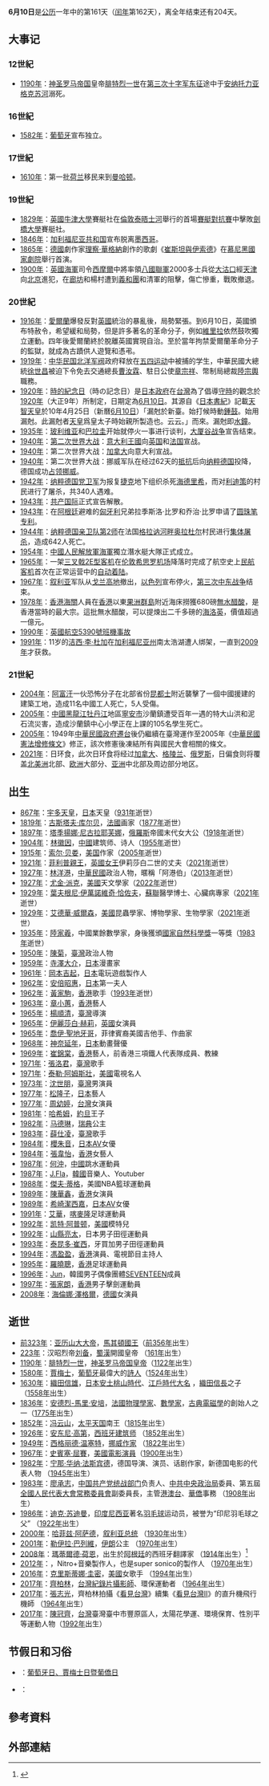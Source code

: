 {{DayInMonth|6}}
'''6月10日'''是[[公历|公历]]一年中的第161天（[[闰年|闰年]]第162天），离全年结束还有204天。

== 大事记 ==
=== 12世紀 ===
* [[1190年|1190年]]：[[神圣罗马帝国|神圣罗马帝国]]皇帝[[腓特烈一世_(神圣罗马帝国)|腓特烈一世]]在[[第三次十字军东征|第三次十字军东征]]途中于[[安纳托力亚|安纳托力亚]][[格克苏河|格克苏河]]溺死。

=== 16世紀 ===
* [[1582年|1582年]]：[[葡萄牙|葡萄牙]]宣布独立。

=== 17世紀 ===
* [[1610年|1610年]]：第一批[[荷兰|荷兰]]移民来到[[曼哈顿|曼哈顿]]。

=== 19世紀 ===
* [[1829年|1829年]]：[[英國|英國]][[牛津大學|牛津大學]]賽艇社在[[倫敦|倫敦]][[泰晤士河|泰晤士河]]舉行的首場[[牛津剑桥赛艇对抗赛|賽艇對抗賽]]中擊敗[[劍橋大學|劍橋大學]]賽艇社。
* [[1846年|1846年]]：[[加利福尼亚共和国|加利福尼亚共和国]]宣布脱离[[墨西哥|墨西哥]]。
* [[1865年|1865年]]：[[德國|德國]]劇作家[[理察·華格納|理察·華格納]]創作的歌劇《[[崔斯坦與伊索德|崔斯坦與伊索德]]》在[[慕尼黑國家劇院|慕尼黑國家劇院]]舉行首演。
* [[1900年|1900年]]：[[英國皇家海軍|英國海軍]]司令[[爱德华·霍巴特·西摩尔|西摩爾]]中將率領[[八國聯軍|八國聯軍]]2000多士兵從[[大沽口|大沽口]]經[[天津市|天津]]向[[北京市|北京]]進犯，在[[廊坊|廊坊]]和楊村遭到[[義和團|義和團]]和清軍的阻擊，傷亡慘重，戰敗撤退。

=== 20世紀 ===
* [[1916年|1916年]]：[[愛爾蘭共和國|愛爾蘭]]爆發反對[[英國|英國]]統治的暴亂後，局勢緊張。到6月10日，英國頒布特赦令，希望緩和局勢，但是許多著名的革命分子，例如[[維里拉|維里拉]]依然鼓吹獨立運動。四年後愛爾蘭終於脫離英國實現自治。至於當年拘禁愛爾蘭革命分子的監獄，就成為古蹟供人遊覽和憑弔。
* [[1919年|1919年]]：[[中华民国|中华民国]][[北洋军阀|北洋军阀]]政府释放在[[五四运动|五四运动]]中被捕的学生，中華民國大總統[[徐世昌|徐世昌]]被迫下令免去交通總長[[曹汝霖|曹汝霖]]、駐日公使[[章宗祥|章宗祥]]、幣制局總裁[[陸宗輿|陸宗輿]]職務。
* [[1920年|1920年]]：[[時的紀念日|時的紀念日]]（時の記念日）是[[日本政府|日本政府]]在[[台灣日治時期|台灣]]為了倡導[[守時|守時]]的觀念於[[1920年|1920年]]（大正9年）所制定，日期定為[[6月10日|6月10日]]。其源自《[[日本書紀|日本書紀]]》記載[[天智天皇|天智天皇]]於10年4月25日（新曆[[6月10日|6月10日]]）「漏尅於新臺。始打候時動[[鍾鼓|鍾鼓]]。始用漏尅。此漏尅者[[天皇|天皇]]爲皇太子時始親所製造也。云云。」而來。漏尅即[[水鐘|水鐘]]。
* [[1935年|1935年]]：[[玻利维亚|玻利维亚]]和[[巴拉圭|巴拉圭]]开始就停火一事进行谈判，[[查科战争|大厦谷战争]]宣告结束。
* [[1940年|1940年]]：[[第二次世界大战|第二次世界大战]]：[[義大利王國_(1861年－1946年)|意大利王國]]向[[英国|英国]]和[[法国|法国]]宣战。
* [[1940年|1940年]]：第二次世界大战：[[加拿大|加拿大]]向意大利宣战。
* [[1940年|1940年]]：第二次世界大战：挪威军队在经过62天的[[挪威战役|抵抗]]后向[[纳粹德国|纳粹德国]]投降，德国成功[[德占挪威时期|占领挪威]]。
* [[1942年|1942年]]：[[纳粹德国|纳粹德国]][[党卫军|党卫军]]为报复[[捷克|捷克]]地下组织杀死[[莱因哈德·特里斯坦·尤根·海德里希|海德里希]]，而对[[利迪策|利迪策]]的村民进行了屠杀，共340人遇难。
* [[1943年|1943年]]：[[共产国际|共产国际]]正式宣告解散。
* [[1943年|1943年]]：在[[阿根廷|阿根廷]]避难的[[匈牙利|匈牙利]]兄弟拉季斯洛·比罗和乔治·比罗申请了[[圆珠笔|圆珠笔]][[专利|专利]]。
* [[1944年|1944年]]：[[纳粹德国|纳粹德国]][[亲卫队第2师|亲卫队第2师]]在法国[[格拉讷河畔奥拉杜尔|格拉讷河畔奥拉杜尔]]村民进行[[奥拉杜尔大屠杀|集体屠杀]]，造成642人死亡。
* [[1954年|1954年]]：[[中國人民解放軍海軍|中國人民解放軍海軍]]獨立潛水艇大隊正式成立。
* [[1965年|1965年]]：一架[[霍克薛利三叉戟型|三叉戟2E型客机]]在[[伦敦希思罗机场|伦敦希思罗机场]]降落时完成了航空史上[[民航客机|民航客机]]首次在正常运营中的[[自动着陆|自动着陆]]。
* [[1967年|1967年]]：[[叙利亚|叙利亚]]军队从[[戈兰高地|戈兰高地]]撤出，[[以色列|以色列]]宣布停火，[[第三次中东战争|第三次中东战争]]结束。
* [[1978年|1978年]]：[[香港海關|香港海關]]人員在[[香港|香港]]以東[[果洲群島|果洲群島]]附近海床撈獲680磅[[無水醋酸|無水醋酸]]，是香港當時的最大宗。這批無水醋酸，可以提煉出二千多磅的[[海洛英|海洛英]]，價值超過一億元。
* [[1990年|1990年]]：[[英國航空5390號班機事故|英國航空5390號班機事故]]
* [[1991年|1991年]]：11岁的[[潔西·李·杜加綁架案|洁西·李·杜加]]在[[加利福尼亚州|加利福尼亚州]]南太浩湖遭人绑架，一直到[[2009年|2009年]]才获救。

=== 21世紀 ===
* [[2004年|2004年]]：[[阿富汗|阿富汗]]一伙恐怖分子在北部省份[[昆都士|昆都士]]附近襲擊了一個中國援建的建築工地，造成11名中國工人死亡，5人受傷。
* [[2005年|2005年]]：[[中华人民共和国|中國]][[黑龍江省|黑龍江]][[牡丹江市|牡丹江]]地區[[宁安市|寧安市]]沙蘭鎮遭受百年一遇的特大山洪和泥石流災害，造成沙蘭鎮中心小學正在上課的105名學生死亡。
* [[2005年|2005年]]：1949年[[中華民國政府遷台|中華民國政府遷台]]後仍繼續在臺灣運作至2005年《[[中華民國憲法增修條文|中華民國憲法增修條文]]》修正，該次修憲後凍結所有與國民大會相關的條文。
* [[2021年|2021年]]：日环食，此次日环食将经过[[加拿大|加拿大]]、[[格陵兰|格陵兰]]、[[俄罗斯|俄罗斯]]，日偏食则将覆盖[[北美洲|北美洲]]北部、[[欧洲|欧洲]]大部分、[[亚洲|亚洲]]中北部及周边部分地区。

== 出生 ==
* [[867年|867年]]：[[宇多天皇|宇多天皇]]，[[日本|日本]]天皇（[[931年|931年]]逝世）
* [[1819年|1819年]]：[[古斯塔夫·库尔贝|古斯塔夫·库尔贝]]，[[法國|法國]]画家（[[1877年|1877年]]逝世）
* [[1897年|1897年]]：[[塔季扬娜·尼古拉耶芙娜|塔季揚娜·尼古拉耶芙娜]]，[[俄羅斯|俄羅斯]]帝國末代女大公（[[1918年|1918年]]逝世）
* [[1904年|1904年]]：[[林徽因|林徽因]]，[[中國|中國]]建筑师、诗人（[[1955年|1955年]]逝世）
* [[1915年|1915年]]：[[索尔·贝娄|索尔·贝娄]]，[[美国|美国]]作家（[[2005年|2005年]]逝世）
* [[1921年|1921年]]：[[菲利普親王_(愛丁堡公爵)|菲利普親王]]，[[英國女王|英國女王]]伊莉莎白二世的丈夫（[[2021年|2021年]]逝世）
* [[1927年|1927年]]：[[林洋港|林洋港]]，[[中華民國|中華民國]]政治人物，暱稱「阿港伯」（[[2013年|2013年]]逝世）
* [[1927年|1927年]]：[[尤金·派克|尤金·派克]]，[[美國|美國]]天文學家（[[2022年|2022年]]逝世）
* [[1929年|1929年]]：[[葉夫根尼·伊萬諾維奇·恰佐夫|葉夫根尼·伊萬諾維奇·恰佐夫]]，[[蘇聯|蘇聯]]醫學博士、心臟病專家（[[2021年|2021年]]逝世）
* [[1929年|1929年]]：[[艾德華·威爾森|艾德華·威爾森]]，[[美國|美國]]昆蟲學家、博物學家、生物學家（[[2021年|2021年]]逝世）
* [[1935年|1935年]]：[[陸家羲|陸家羲]]，中國業餘數學家，身後獲頒[[國家自然科學獎|國家自然科學獎]]一等獎（[[1983年|1983年]]逝世）
* [[1950年|1950年]]：[[陳菊|陳菊]]，[[臺灣|臺灣]]政治人物
* [[1959年|1959年]]：[[寺澤大介|寺澤大介]]，[[日本|日本]]漫畫家
* [[1961年|1961年]]：[[岡本吉起|岡本吉起]]，[[日本|日本]]電玩遊戲製作人
* [[1962年|1962年]]：[[安倍昭惠|安倍昭惠]]，[[日本|日本]]第一夫人
* [[1962年|1962年]]：[[黃家駒|黃家駒]]，[[香港|香港]]歌手（[[1993年|1993年]]逝世）
* [[1963年|1963年]]：[[章小蕙|章小蕙]]，[[香港|香港]]藝人
* [[1965年|1965年]]：[[楊順清|楊順清]]，[[臺灣|臺灣]]導演
* [[1965年|1965年]]：[[伊麗莎白·赫莉|伊麗莎白·赫莉]]，[[英國|英國]]女演員
* [[1965年|1965年]]：[[喬伊·聖地牙哥|喬伊·聖地牙哥]]，菲律賓裔美國吉他手、作曲家
* [[1968年|1968年]]：[[神奈延年|神奈延年]]，[[日本|日本]]動畫聲優
* [[1969年|1969年]]：[[崔錦棠|崔錦棠]]，[[香港|香港]]藝人，前香港三項鐵人代表隊成員、教練
* [[1971年|1971年]]：[[張洛君|張洛君]]，[[臺灣|臺灣]]歌手
* [[1971年|1971年]]：[[泰勒·阿姆斯壯|泰勒·阿姆斯壯]]，[[美國|美國]]電視名人
* [[1973年|1973年]]：[[沈世朋|沈世朋]]，[[臺灣|臺灣]]男演員
* [[1977年|1977年]]：[[松隆子|松隆子]]，[[日本|日本]]藝人
* [[1977年|1977年]]：[[周幼婷|周幼婷]]，[[台灣|台灣]]女演員
* [[1981年|1981年]]：[[哈希姆王子|哈希姆]]，[[約旦|約旦]]王子
* [[1982年|1982年]]：[[马德琳公主_(瑞典)|马德琳]]，[[瑞典|瑞典]]公主
* [[1983年|1983年]]：[[薛仕凌|薛仕凌]]，[[臺灣|臺灣]]歌手
* [[1984年|1984年]]：[[櫻朱音|櫻朱音]]，[[日本|日本]]AV女優
* [[1984年|1984年]]：[[張韋怡|張韋怡]]，[[香港|香港]]女藝人
* [[1987年|1987年]]：[[何沖|何沖]]，[[中國|中國]]跳水運動員
* [[1987年|1987年]]：[[J.Fla|J.Fla]]，[[韓國|韓國]]音樂人、Youtuber
* [[1988年|1988年]]：[[傑夫·蒂格|傑夫·蒂格]]，美國NBA籃球運動員
* [[1989年|1989年]]：[[陳華鑫|陳華鑫]]，[[香港|香港]]女演員
* [[1989年|1989年]]：[[希崎潔西嘉|希崎潔西嘉]]，[[日本|日本]]AV女優
* [[1991年|1991年]]：[[馬哈馬·艾華|艾華]]，[[喀麥隆|喀麥隆]]足球運動員
* [[1992年|1992年]]：[[凯特·阿普顿|凯特·阿普顿]]，[[美國|美國]]模特兒
* [[1992年|1992年]]：[[山縣亮太|山縣亮太]]，日本男子田徑運動員
* [[1993年|1993年]]：[[泰昆多·崔西|泰昆多·崔西]]，牙買加男子田徑運動員
* [[1994年|1994年]]：[[馮盈盈|馮盈盈]]，[[香港|香港]]演員、電視節目主持人
* [[1995年|1995年]]：[[羅曉聰|羅曉聰]]，[[香港|香港]]足球運動員
* [[1996年|1996年]]：[[文俊輝|Jun]]，韓國男子偶像團體[[Seventeen_(組合)|SEVENTEEN]]成員
* [[1997年|1997年]]：[[張家朗|張家朗]]，[[香港|香港]]男子擊劍運動員
* [[2008年|2008年]]：[[海倫娜·澤格爾|海倫娜·澤格爾]]，[[德國|德國]]女演員

== 逝世 ==
* [[前323年|前323年]]：[[亚历山大大帝|亚历山大大帝]]，[[马其顿国王列表|馬其頓國王]]（[[前356年|前356年]]出生）
* [[223年|223年]]：汉昭烈帝[[刘备|刘备]]，[[蜀漢|蜀漢]]開國皇帝 （[[161年|161年]]出生）
* [[1190年|1190年]]：[[腓特烈一世_(神圣罗马帝国)|腓特烈一世]]，[[神圣罗马帝国|神圣罗马帝国]][[皇帝|皇帝]]（[[1122年|1122年]]出生）
* [[1580年|1580年]]：[[賈梅士|賈梅士]]，[[葡萄牙|葡萄牙]]最偉大的[[詩人|詩人]]（[[1524年|1524年]]出生）
* [[1630年|1630年]]：[[織田信雄|織田信雄]]，[[日本|日本]][[安土桃山時代|安土桃山時代]]、[[江戶時代|江戶時代]][[大名_(稱謂)|大名]] ，[[織田信長|織田信長]]之子（[[1558年|1558年]]出生）
* [[1836年|1836年]]：[[安德烈-馬里·安培|安德烈-馬里·安培]]，[[法國|法國]][[物理學家|物理學家]]、[[數學家|數學家]]，[[古典電磁學|古典電磁學]]的創始人之一（[[1775年|1775年]]出生）
* [[1852年|1852年]]：[[冯云山|冯云山]]，[[太平天国|太平天国]]南王（[[1815年|1815年]]出生）
* [[1926年|1926年]]：[[安东尼·高第|安东尼·高第]]，[[西班牙|西班牙]][[建筑师|建筑师]] （[[1852年|1852年]]出生）
* [[1949年|1949年]]：[[西格丽德·温塞特|西格丽德·温塞特]]，[[挪威|挪威]][[作家|作家]] （[[1822年|1822年]]出生）
* [[1967年|1967年]]：[[史賓塞·屈賽|史賓塞·屈賽]]，[[美國|美國]][[電影|電影]][[演員|演員]]（[[1900年|1900年]]出生）
* [[1982年|1982年]]：[[宁那·华纳·法斯宾德|宁那·华纳·法斯宾德]]，德国导演、演员、话剧作家，新德国电影的代表人物 （[[1945年|1945年]]出生）
* [[1983年|1983年]]：[[廖承志|廖承志]]，[[中国共产党|中国共产党]][[中共中央统一战线工作部|统战部门]]负责人、[[中国共产党中央政治局|中共中央政治局]]委員、第五屆[[全國人民代表大會常務委員會|全國人民代表大會常務委員會]]副委員長，主管[[香港|港]][[澳門|澳]][[台灣|台]]、[[華僑|華僑]]事務 （[[1908年|1908年]]出生）
* [[1986年|1986年]]：[[迪克·苏迪曼|迪克·苏迪曼]]，[[印度尼西亚|印度尼西亚]]著名[[羽毛球|羽毛球]]运动员，被誉为“印尼羽毛球之父” （[[1922年|1922年]]出生）
* [[2000年|2000年]]：[[哈菲兹·阿萨德|哈菲兹·阿萨德]]，[[叙利亚总统|叙利亚总统]] （[[1930年|1930年]]出生）
* [[2001年|2001年]]：[[勒伊拉·巴列維|勒伊拉·巴列維]]，[[伊朗|伊朗]]公主 （[[1970年|1970年]]出生）
* [[2008年|2008年]]：[[瑪蒂爾德·荷恩|瑪蒂爾德·荷恩]]，出生於[[阿根廷|阿根廷]]的西班牙翻譯家 （[[1914年|1914年]]出生）<ref>{{Cite news|title=Matilde Horne, traductora de 'El Señor de los Anillos'|url=https://elpais.com/diario/2008/06/20/necrologicas/1213912802_850215.html|newspaper=El País|date=2008-06-20|accessdate=2019-04-02|language=es|first=Ediciones El|last=País|archive-date=2019-04-02|archive-url=https://web.archive.org/web/20190402164538/https://elpais.com/diario/2008/06/20/necrologicas/1213912802_850215.html|dead-url=no}}</ref>
* [[2012年|2012年]]：{{link-ja|南野信吾|南野信吾}}，Nitro+音樂製作人，也是super sonico的製作人 （[[1970年|1970年]]出生）
* [[2016年|2016年]]：[[克里斯蒂娜·圭密|克里斯蒂娜·圭密]]，[[美國|美國]]女歌手 （[[1994年|1994年]]出生）
* [[2017年|2017年]]：[[齊柏林_(台灣)|齊柏林]]，[[台灣|台灣]][[紀錄片|紀錄片]][[攝影師|攝影師]]、環保運動者 （[[1964年|1964年]]出生）
* [[2017年|2017年]]：[[張志光|張志光]]，齊柏林拍攝《[[看見台灣|看見台灣]]》續集《[[看見台灣II|看見台灣II]]》的直升機飛行機師 （[[1964年|1964年]]出生）
* [[2017年|2017年]]：[[陳冠齊|陳冠齊]]，[[台灣|台灣]]臺灣臺中市豐原區人，太陽花學運、環境保育、性別平等運動人物（[[1992年|1992年]]出生）

== 节假日和习俗 ==
* {{POR}}：[[葡萄牙日、賈梅士日暨葡僑日|葡萄牙日、賈梅士日暨葡僑日]]
* {{JAP}}：{{nihongo|[[時的紀念日|時的紀念日]]|時の記念日}}

== 參考資料 ==
{{Reflist}}

== 外部連結 ==

{{Commonscat|10 June}}
{{月份}}